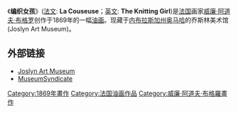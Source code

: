 {{Painting| image_file=The Knitting Woman painting by William-Adolphe Bouguereau.jpg
| title=编织女孩 (1869)
| artist=[[威廉·阿道夫·布格罗|威廉·阿道夫·布格罗]]
| year=1869年
| type=[[油画|油画]]
| height= 145 
| width= 99
| city =[[奥马哈_(内布拉斯加州)|奥马哈]]
| museum=乔斯林美术馆}}

《'''编织女孩'''》([[法文|法文]]: '''La Couseuse'''；[[英文|英文]]: '''The Knitting Girl''')是[[法国|法国]]画家[[威廉·阿道夫·布格罗|威廉·阿道夫·布格罗]]创作于1869年的一幅[[油画|油画]]。现藏于[[内布拉斯加州|内布拉斯加州]][[奥马哈_(内布拉斯加州)|奥马哈]]的乔斯林美术馆(Joslyn Art Museum)。

== 外部链接 ==
*[https://web.archive.org/web/20101213124013/http://joslyn.org/Collection/Search-Detail.aspx?ID=8c513f91-3894-44ac-8ca1-a397e618b522  Joslyn Art Museum]
*[http://www.museumsyndicate.com/item.php?item=8011 MuseumSyndicate] {{Wayback|url=http://www.museumsyndicate.com/item.php?item=8011 |date=20160304094102 }}

{{paint-stub}}
[[Category:1869年畫作|Category:1869年畫作]]
[[Category:法国油画作品|Category:法国油画作品]]
[[Category:威廉·阿道夫·布格羅畫作|Category:威廉·阿道夫·布格羅畫作]]